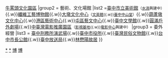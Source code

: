{{Navbox
|name = 臺中市政府文化局所屬場館
|title = [[臺中市政府文化局]]所屬場館（館）
|state = collapsed
|group1 = 歷史、教育場館
|list1 = [[臺中市立圖書館]]<small>（[[臺中綠美圖|水湳總館]]興建中）</small>{{.w}}[[牛罵頭遺址|牛罵頭文化園區]]
|group2 = 藝術、文化場館
|list2 =[[臺中市立美術館]]<small>（[[臺中綠美圖|水湳]]興建中）</small>{{.w}}[[臺中市纖維工藝博物館|纖維工藝博物館]]{{.w}}[[臺中市大墩文化中心|大墩文化中心]]<small>（[[文英館]]{{.w}}[[中山堂 (台中市)|臺中中山堂]]）</small>{{.w}}[[臺中市葫蘆墩文化中心|葫蘆墩文化中心]]{{.w}}[[臺中市港區藝術中心|港區藝術中心]]{{.w}}[[臺中市屯區藝文中心|屯區藝文中心]]{{.w}}[[臺中文學館]]{{.w}}[[圓滿戶外劇場]]{{.w}}[[中臺灣電影推廣園區]]<small>（[[中臺灣影視基地|影視基地]]{{.w}}[[中臺灣電影中心|電影中心]]興建中）</small>
|group3 = 委外經營
|list3 = [[臺中刑務所演武場]]{{.w}}[[臺中市役所]]{{.w}}[[臺灣民俗文物館]]{{.w}}[[台中市長公館]]{{.w}}[[臺中放送局]]{{.w}}[[林懋陽故居]]
}}<noinclude>

[[Category:臺中市文化局|*]]
[[Category:台灣的博物館|*]]
[[Category:台灣旅遊模板|博]]
[[Category:台灣文化模板|博]]
</noinclude>